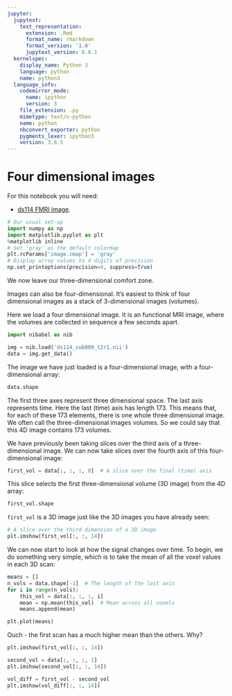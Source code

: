```yaml
---
jupyter:
  jupytext:
    text_representation:
      extension: .Rmd
      format_name: rmarkdown
      format_version: '1.0'
      jupytext_version: 0.8.1
  kernelspec:
    display_name: Python 3
    language: python
    name: python3
  language_info:
    codemirror_mode:
      name: ipython
      version: 3
    file_extension: .py
    mimetype: text/x-python
    name: python
    nbconvert_exporter: python
    pygments_lexer: ipython3
    version: 3.6.5
---
```


# Four dimensional images

For this notebook you will need:

* [ds114 FMRI image]({{ site.url }}{{ site.baseurl }}/data/ds114_sub009_t2r1.nii).

```python
# Our usual set-up
import numpy as np
import matplotlib.pyplot as plt
%matplotlib inline
# Set 'gray' as the default colormap
plt.rcParams['image.cmap'] = 'gray'
# Display array values to 4 digits of precision
np.set_printoptions(precision=4, suppress=True)
```

We now leave our three-dimensional comfort zone.

Images can also be four-dimensional. It’s easiest to think of four dimensional
images as a stack of 3-dimensional images (volumes).

Here we load a four dimensional image. It is an functional MRI image, where
the volumes are collected in sequence a few seconds apart.

```python
import nibabel as nib
```

```python
img = nib.load('ds114_sub009_t2r1.nii')
data = img.get_data()
```

The image we have just loaded is a four-dimensional image, with a
four-dimensional array:

```python
data.shape
```

The first three axes represent three dimensional space. The last axis
represents time. Here the last (time) axis has length 173. This means that,
for each of these 173 elements, there is one whole three dimensional image. We
often call the three-dimensional images volumes. So we could say that this 4D
image contains 173 volumes.

We have previously been taking slices over the third axis of a
three-dimensional image. We can now take slices over the fourth axis of this
four-dimensional image:

```python
first_vol = data[:, :, :, 0]  # A slice over the final (time) axis
```

This slice selects the first three-dimensional volume (3D image) from the 4D array:

```python
first_vol.shape
```

`first_vol` is a 3D image just like the 3D images you have already seen:


```python
# A slice over the third dimension of a 3D image
plt.imshow(first_vol[:, :, 14])
```

We can now start to look at how the signal changes over time.  To begin, we do
something very simple, which is to take the mean of all the voxel values in
each 3D scan:

```python
means = []
n_vols = data.shape[-1]  # The length of the last axis
for i in range(n_vols):
    this_vol = data[:, :, :, i]
    mean = np.mean(this_vol)  # Mean across all voxels
    means.append(mean)
```

```python
plt.plot(means)
```

Ouch - the first scan has a much higher mean than the others.  Why?

```python
plt.imshow(first_vol[:, :, 14])
```

```python
second_vol = data[:, :, :, 1]
plt.imshow(second_vol[:, :, 14])
```

```python
vol_diff = first_vol - second_vol
plt.imshow(vol_diff[:, :, 14])
```
